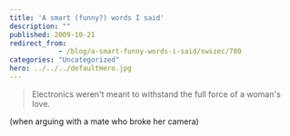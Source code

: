 ```yaml
---
title: 'A smart (funny?) words I said'
description: ""
published: 2009-10-21
redirect_from: 
            - /blog/a-smart-funny-words-i-said/swizec/780
categories: "Uncategorized"
hero: ../../../defaultHero.jpg
---
```


> Electronics weren't meant to withstand the full force of a woman's love.

(when arguing with a mate who broke her camera)
